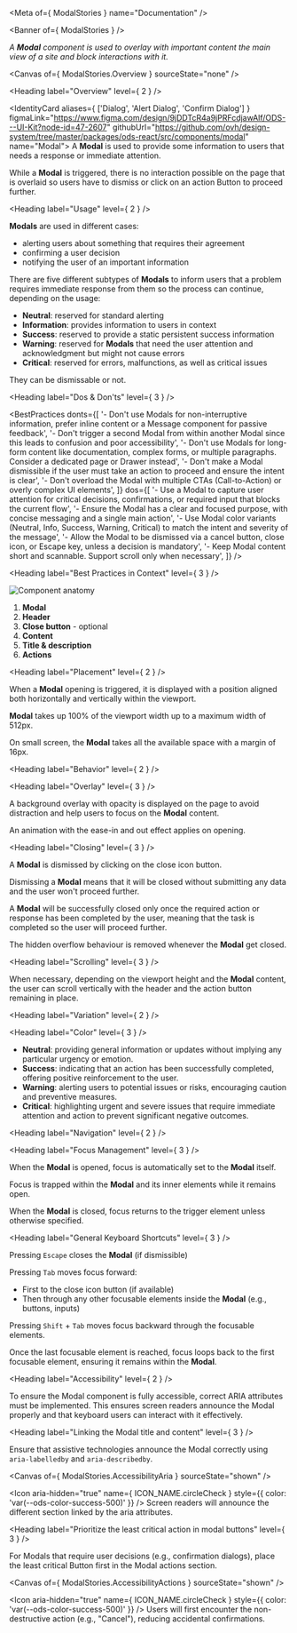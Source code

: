 
<Meta of={ ModalStories } name="Documentation" />

<Banner of={ ModalStories } />

_A **Modal** component is used to overlay with important content the main view of a site and block interactions with it._

<Canvas of={ ModalStories.Overview } sourceState="none" />

<Heading label="Overview" level={ 2 } />

<IdentityCard aliases={ ['Dialog', 'Alert Dialog', 'Confirm Dialog'] }
              figmaLink="https://www.figma.com/design/9jDDTcR4a9jPRFcdjawAlf/ODS---UI-Kit?node-id=47-2607"
              githubUrl="https://github.com/ovh/design-system/tree/master/packages/ods-react/src/components/modal"
              name="Modal">
  A **Modal** is used to provide some information to users that needs a response or immediate attention.

  While a **Modal** is triggered, there is no interaction possible on the page that is overlaid so users have to
  dismiss or click on an action Button to proceed further.
</IdentityCard>

<Heading label="Usage" level={ 2 } />

**Modals** are used in different cases:
- alerting users about something that requires their agreement
- confirming a user decision
- notifying the user of an important information

There are five different subtypes of **Modals** to inform users that a problem requires immediate response from them so the process can continue, depending on the usage:
- **Neutral**: reserved for standard alerting
- **Information**: provides information to users in context
- **Success**: reserved to provide a static persistent success information
- **Warning**: reserved for **Modals** that need the user attention and acknowledgment but might not cause errors
- **Critical**: reserved for errors, malfunctions, as well as critical issues

They can be dismissable or not.

<Heading label="Dos & Don'ts" level={ 3 } />

<BestPractices
  donts={[
    '- Don\'t use Modals for non-interruptive information, prefer inline content or a Message component for passive feedback',
    '- Don\'t trigger a second Modal from within another Modal since this leads to confusion and poor accessibility',
    '- Don\'t use Modals for long-form content like documentation, complex forms, or multiple paragraphs. Consider a dedicated page or Drawer instead',
    '- Don\'t make a Modal dismissible if the user must take an action to proceed and ensure the intent is clear',
    '- Don\'t overload the Modal with multiple CTAs (Call-to-Action) or overly complex UI elements',
  ]}
  dos={[
    '- Use a Modal to capture user attention for critical decisions, confirmations, or required input that blocks the current flow',
    '- Ensure the Modal has a clear and focused purpose, with concise messaging and a single main action',
    '- Use Modal color variants (Neutral, Info, Success, Warning, Critical) to match the intent and severity of the message',
    '- Allow the Modal to be dismissed via a cancel button, close icon, or Escape key, unless a decision is mandatory',
    '- Keep Modal content short and scannable. Support scroll only when necessary',
  ]}
/>

<Heading label="Best Practices in Context" level={ 3 } />

![Component anatomy](components/modal/anatomy.png "Component anatomy")

1. **Modal**
2. **Header**
3. **Close button** - optional
4. **Content**
5. **Title & description**
6. **Actions**

<Heading label="Placement" level={ 2 } />

When a **Modal** opening is triggered, it is displayed with a position aligned both horizontally and vertically within the viewport.

**Modal** takes up 100% of the viewport width up to a maximum width of 512px.

On small screen, the **Modal** takes all the available space with a margin of 16px.

<Heading label="Behavior" level={ 2 } />

<Heading label="Overlay" level={ 3 } />

A background overlay with opacity is displayed on the page to avoid distraction and help users to focus on the **Modal** content.

An animation with the ease-in and out effect applies on opening.

<Heading label="Closing" level={ 3 } />

A **Modal** is dismissed by clicking on the close icon button.

Dismissing a **Modal** means that it will be closed without submitting any data and the user won't proceed further.

A **Modal** will be successfully closed only once the required action or response has been completed by the user, meaning that the task is completed so the user will proceed further.

The hidden overflow behaviour is removed whenever the **Modal** get closed.

<Heading label="Scrolling" level={ 3 } />

When necessary, depending on the viewport height and the **Modal** content, the user can scroll vertically with the header and the action button remaining in place.

<Heading label="Variation" level={ 2 } />

<Heading label="Color" level={ 3 } />

- **Neutral**: providing general information or updates without implying any particular urgency or emotion.
- **Success**: indicating that an action has been successfully completed, offering positive reinforcement to the user.
- **Warning**: alerting users to potential issues or risks, encouraging caution and preventive measures.
- **Critical**: highlighting urgent and severe issues that require immediate attention and action to prevent significant negative outcomes.

<Heading label="Navigation" level={ 2 } />

<Heading label="Focus Management" level={ 3 } />

When the **Modal** is opened, focus is automatically set to the **Modal** itself.

Focus is trapped within the **Modal** and its inner elements while it remains open.

When the **Modal** is closed, focus returns to the trigger element unless otherwise specified.

<Heading label="General Keyboard Shortcuts" level={ 3 } />

Pressing `Escape` closes the **Modal** (if dismissible)

Pressing `Tab` moves focus forward:
* First to the close icon button (if available)
* Then through any other focusable elements inside the **Modal** (e.g., buttons, inputs)

Pressing `Shift` + `Tab` moves focus backward through the focusable elements.

Once the last focusable element is reached, focus loops back to the first focusable element, ensuring it remains within the **Modal**.

<Heading label="Accessibility" level={ 2 } />

To ensure the Modal component is fully accessible, correct ARIA attributes must be implemented. This ensures screen readers announce the Modal properly and that keyboard users can interact with it effectively.

<Heading label="Linking the Modal title and content" level={ 3 } />

Ensure that assistive technologies announce the Modal correctly using `aria-labelledby` and `aria-describedby`.

<Canvas of={ ModalStories.AccessibilityAria } sourceState="shown" />

<Icon aria-hidden="true"
      name={ ICON_NAME.circleCheck }
      style={{ color: 'var(--ods-color-success-500)' }} /> Screen readers will announce the different section linked by the aria attributes.

<Heading label="Prioritize the least critical action in modal buttons" level={ 3 } />

For Modals that require user decisions (e.g., confirmation dialogs), place the least critical Button first in the Modal actions section.

<Canvas of={ ModalStories.AccessibilityActions } sourceState="shown" />

<Icon aria-hidden="true"
      name={ ICON_NAME.circleCheck }
      style={{ color: 'var(--ods-color-success-500)' }} /> Users will first encounter the non-destructive action (e.g., "Cancel"), reducing accidental confirmations.
